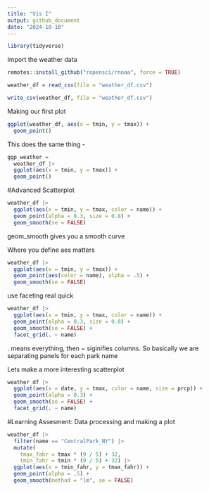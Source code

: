 ```yaml
---
title: "Vis I"
output: github_document
date: "2024-10-10"
---
```


```r
library(tidyverse)
```



Import the weather data 
```r
remotes::install_github("ropensci/rnoaa", force = TRUE)

weather_df = read_csv(file = "weather_df.csv")

write_csv(weather_df, file = "weather_df.csv")
```

Making our first plot 
```r
ggplot(weather_df, aes(x = tmin, y = tmax)) + 
  geom_point()
```

This does the same thing - 
```r
ggp_weather = 
  weather_df |>
  ggplot(aes(x = tmin, y = tmax)) + 
  geom_point()
``` 

#Advanced Scatterplot 
```r
weather_df |>
  ggplot(aes(x = tmin, y = tmax, color = name)) + 
  geom_point(alpha = 0.3, size = 0.8) + 
  geom_smooth(se = FALSE)
```
geom_smooth gives you a smooth curve

Where you define aes matters
```r
weather_df |>
  ggplot(aes(x = tmin, y = tmax)) + 
  geom_point(aes(color = name), alpha = .5) +
  geom_smooth(se = FALSE)
```

use faceting real quick 
```r
weather_df |>
  ggplot(aes(x = tmin, y = tmax, color = name)) + 
  geom_point(alpha = 0.3, size = 0.8) + 
  geom_smooth(se = FALSE) + 
  facet_grid(. ~ name)
```
. means everything, then ~ siginifies columns. So basically we are separating panels for each park name 

Lets make a more interesting scatterplot 
```r
weather_df |> 
  ggplot(aes(x = date, y = tmax, color = name, size = prcp)) + 
  geom_point(alpha = 0.3) +
  geom_smooth(se = FALSE) + 
  facet_grid(. ~ name)
```

#Learning Assesment: Data processing and making a plot\
```r
weather_df |> 
  filter(name == "CentralPark_NY") |> 
  mutate(
    tmax_fahr = tmax * (9 / 5) + 32,
    tmin_fahr = tmin * (9 / 5) + 32) |> 
  ggplot(aes(x = tmin_fahr, y = tmax_fahr)) +
  geom_point(alpha = .5) + 
  geom_smooth(method = "lm", se = FALSE)
```